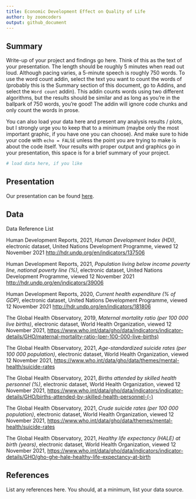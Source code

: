```yaml
---
title: Economic Development Effect on Quality of Life
author: by zoomcoders
output: github_document
---
```


## Summary

Write-up of your project and findings go here. 
Think of this as the text of your presentation. 
The length should be roughly 5 minutes when read out loud.
Although pacing varies, a 5-minute speech is roughly 750 words. 
To use the word count addin, select the text you want to count the words of (probably this is the 
Summary section of this document, go to Addins, and select the `Word count` addin).
This addin counts words using two different algorithms, but the results should be similar and as long as you're in the ballpark of 750 words, you're good! 
The addin will ignore code chunks and only count the words in prose.

You can also load your data here and present any analysis results / plots, but I strongly urge you to keep that to a minimum (maybe only the most important graphic, if you have one you can choose). 
And make sure to hide your code with  `echo = FALSE` unless the point you are trying to make is about the code itself.
Your results with proper output and graphics go in your presentation, this space is for a brief summary of your project.

```r
# load data here, if you like
```

## Presentation

Our presentation can be found [here](presentation/presentation.html).

## Data 

Data Reference List

Human Development Reports, 2021, *Human Development Index (HDI)*, electronic dataset, United Nations Development Programme, viewed 12 November 2021 <http://hdr.undp.org/en/indicators/137506>

Human Development Reports, 2021, *Population living below income poverty line, national poverty line (%)*, electronic dataset, United Nations Development Programme, viewed 12 November 2021 <http://hdr.undp.org/en/indicators/39006>

Human Development Reports, 2020, *Current health expenditure (% of GDP)*, electronic dataset, United Nations Development Programme, viewed 12 November 2021 <http://hdr.undp.org/en/indicators/181806>

The Global Health Observatory, 2019, *Maternal mortality ratio (per 100 000 live births)*, electronic dataset, World Health Organization, viewed 12 November 2021, <https://www.who.int/data/gho/data/indicators/indicator-details/GHO/maternal-mortality-ratio-(per-100-000-live-births)>

The Global Health Observatory, 2021, *Age-standardized suicide rates (per 100 000 population)*, electronic dataset, World Health Organization, viewed 12 November 2021, <https://www.who.int/data/gho/data/themes/mental-health/suicide-rates>

The Global Health Observatory, 2021, *Births attended by skilled health personnel (%)*, electronic dataset, World Health Organization, viewed 12 November 2021, <https://www.who.int/data/gho/data/indicators/indicator-details/GHO/births-attended-by-skilled-health-personnel-(-)>

The Global Health Observatory, 2021, *Crude suicide rates (per 100 000 population)*, electronic dataset, World Health Organization, viewed 12 November 2021, <https://www.who.int/data/gho/data/themes/mental-health/suicide-rates>

The Global Health Observatory, 2021, *Healthy life expectancy (HALE) at birth (years)*, electronic dataset, World Health Organization, viewed 12 November 2021, <https://www.who.int/data/gho/data/indicators/indicator-details/GHO/gho-ghe-hale-healthy-life-expectancy-at-birth>


## References

List any references here. You should, at a minimum, list your data source.

